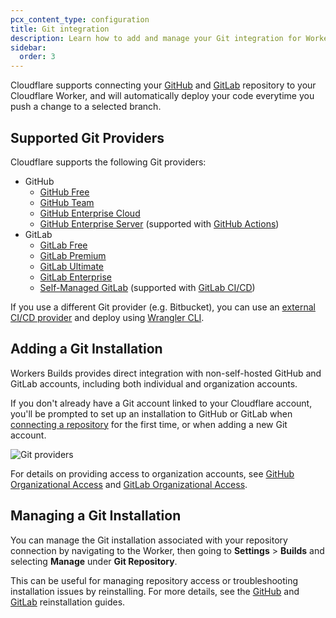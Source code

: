 ```yaml
---
pcx_content_type: configuration
title: Git integration
description: Learn how to add and manage your Git integration for Workers Builds
sidebar:
  order: 3
---
```


Cloudflare supports connecting your [GitHub](/workers/ci-cd/builds/git-integration/github-integration/) and [GitLab](/workers/ci-cd/builds/git-integration/gitlab-integration/) repository to your Cloudflare Worker, and will automatically deploy your code everytime you push a change to a selected branch.

## Supported Git Providers

Cloudflare supports the following Git providers:

- GitHub
  - [GitHub Free](https://github.com/pricing)
  - [GitHub Team](https://github.com/pricing)
  - [GitHub Enterprise Cloud](https://github.com/pricing)
  - [GitHub Enterprise Server](https://docs.github.com/en/enterprise-server@3.10/admin/overview/about-github-enterprise-server) (supported with [GitHub Actions](/workers/ci-cd/external-cicd/github-actions.mdx))
- GitLab
  - [GitLab Free](https://about.gitlab.com/pricing/)
  - [GitLab Premium](https://about.gitlab.com/pricing/)
  - [GitLab Ultimate](https://about.gitlab.com/pricing/)
  - [GitLab Enterprise](https://about.gitlab.com/enterprise/)
  - [Self-Managed GitLab](https://about.gitlab.com/pricing/) (supported with [GitLab CI/CD](/workers/ci-cd/external-cicd/gitlab-cicd.mdx))

If you use a different Git provider (e.g. Bitbucket), you can use an [external CI/CD provider](/workers/ci-cd/external-cicd/index.mdx) and deploy using [Wrangler CLI](/workers/wrangler/commands/#deploy).

## Adding a Git Installation

Workers Builds provides direct integration with non-self-hosted GitHub and GitLab accounts, including both individual and organization accounts.

If you don't already have a Git account linked to your Cloudflare account, you'll be prompted to set up an installation to GitHub or GitLab when [connecting a repository](/workers/ci-cd/builds/#get-started) for the first time, or when adding a new Git account.

![Git providers](~/assets/images/workers/platform/ci-cd/workers-git-provider.png)

For details on providing access to organization accounts, see [GitHub Organizational Access](/workers/ci-cd/builds/git-integration/github-integration/#organizational-access) and [GitLab Organizational Access](/workers/ci-cd/builds/git-integration/gitlab-integration/#organizational-access).

## Managing a Git Installation

You can manage the Git installation associated with your repository connection by navigating to the Worker, then going to **Settings** > **Builds** and selecting **Manage** under **Git Repository**.

This can be useful for managing repository access or troubleshooting installation issues by reinstalling. For more details, see the [GitHub](/workers/ci-cd/builds/git-integration/github-integration/#reinstall-a-git-integration) and [GitLab](/workers/ci-cd/builds/git-integration/gitlab-integration/#reinstall-a-git-integration) reinstallation guides.
